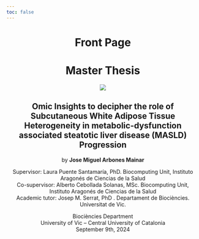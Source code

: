 ```yaml
---
toc: false
---
```


<center>

# Front Page {.hidden .unnumbered}

# Master Thesis {.unnumbered}

![](images/uvic_logo.png)

## Omic Insights to decipher the role of Subcutaneous White Adipose Tissue Heterogeneity in metabolic-dysfunction associated steatotic liver disease (MASLD) Progression

by **Jose Miguel Arbones Mainar**

Supervisor: Laura Puente Santamaría, PhD. Biocomputing Unit, Instituto Aragonés de Ciencias de la Salud\
Co-supervisor: Alberto Cebollada Solanas, MSc. Biocomputing Unit, Instituto Aragonés de Ciencias de la Salud\
Academic tutor: Josep M. Serrat, PhD . Departament de Biociències. Universitat de Vic.

Biociències Department\
University of Vic – Central University of Catalonia\
September 9th, 2024

</center>
